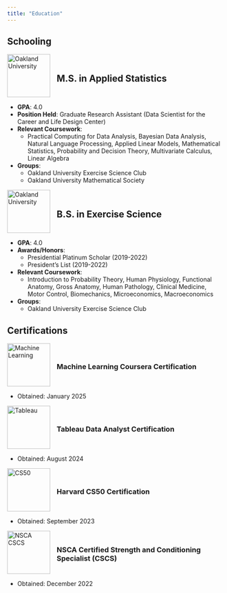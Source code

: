 ```yaml
---
title: "Education"
---
```


## Schooling

<div style="display: flex; align-items: center;">
  <img src="ou_grizz.png" alt="Oakland University" style="width: 100px; margin-right: 15px;">
    <h2>M.S. in Applied Statistics</h2>
</div>
- **GPA**: 4.0
- **Position Held**: Graduate Research Assistant (Data Scientist for the Career and Life Design Center)
- **Relevant Coursework**:
  - Practical Computing for Data Analysis, Bayesian Data Analysis, Natural Language Processing, Applied Linear Models, Mathematical Statistics, Probability and Decision Theory, Multivariate Calculus, Linear Algebra
- **Groups**:
  - Oakland University Exercise Science Club
  - Oakland University Mathematical Society

<div style="display: flex; align-items: center;">
  <img src="ou_grizz.png" alt="Oakland University" style="width: 100px; margin-right: 15px;">
  <h2>B.S. in Exercise Science</h2>
</div>
- **GPA**: 4.0
- **Awards/Honors**:
  - Presidential Platinum Scholar (2019-2022)
  - President's List (2019-2022)
- **Relevant Coursework**:
  - Introduction to Probability Theory, Human Physiology, Functional Anatomy, Gross Anatomy, Human Pathology, Clinical Medicine, Motor Control, Biomechanics, Microeconomics, Macroeconomics
- **Groups**:
  - Oakland University Exercise Science Club

## Certifications

<div style="display: flex; align-items: center;">
  <img src="stanford.png" alt="Machine Learning" style="width: 100px; margin-right: 15px;">
    <h3>Machine Learning Coursera Certification</h3>
</div>
- Obtained: January 2025

<div style="display: flex; align-items: center;">
  <img src="tableau.jpg" alt="Tableau" style="width: 100px; margin-right: 15px;">
    <h3>Tableau Data Analyst Certification</h3>
</div>
- Obtained: August 2024
    
<div style="display: flex; align-items: center;">
  <img src="harvard.png" alt="CS50" style="width: 100px; margin-right: 15px;">
    <h3>Harvard CS50 Certification</h3>
</div>
- Obtained: September 2023
    
<div style="display: flex; align-items: center;">
  <img src="cscs.jpg" alt="NSCA CSCS" style="width: 100px; margin-right: 15px;">
    <h3>NSCA Certified Strength and Conditioning Specialist (CSCS)</h3>
</div>
- Obtained: December 2022
